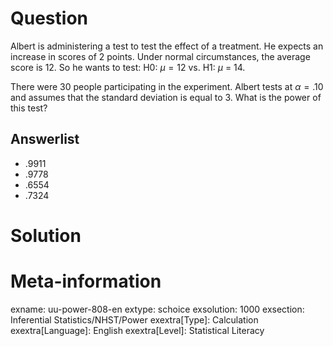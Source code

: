 Question
========
Albert is administering a test to test the effect of a treatment. He expects an increase in scores of 2 points. Under normal circumstances, the average score is 12. So he wants to test: H0: $\mu = 12$ vs. H1: $\mu$ = 14.

There were 30 people participating in the experiment. Albert tests at $\alpha = .10$ and assumes that the standard deviation is equal to 3. What is the power of this test?

  
Answerlist
----------
* .9911
* .9778
* .6554
* .7324


Solution
========

Meta-information
================
exname: uu-power-808-en
extype: schoice
exsolution: 1000
exsection: Inferential Statistics/NHST/Power
exextra[Type]: Calculation
exextra[Language]: English
exextra[Level]: Statistical Literacy
